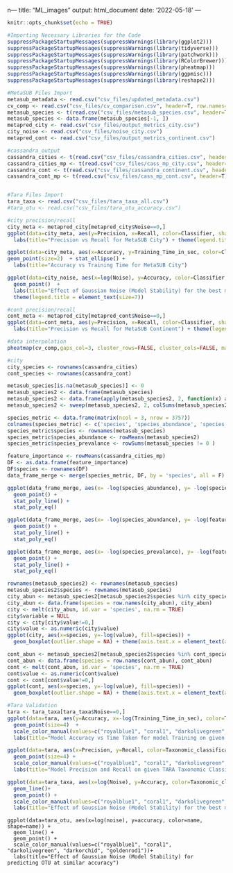 n---
title: "ML_images"
output: html_document
date: '2022-05-18'
---

```r
knitr::opts_chunk$set(echo = TRUE)
```

```r
#Importing Necessary Libraries for the Code
suppressPackageStartupMessages(suppressWarnings(library(ggplot2)))
suppressPackageStartupMessages(suppressWarnings(library(tidyverse)))
suppressPackageStartupMessages(suppressWarnings(library(patchwork)))
suppressPackageStartupMessages(suppressWarnings(library(RColorBrewer)))
suppressPackageStartupMessages(suppressWarnings(library(pheatmap)))
suppressPackageStartupMessages(suppressWarnings(library(ggpmisc)))
suppressPackageStartupMessages(suppressWarnings(library(reshape2)))
```

```r
#MetaSUB Files Import
metasub_metadata <- read.csv("csv_files/updated_metadata.csv")
cv_comp <- read.csv("csv_files/cv_comparison.csv", header=T, row.names="Feature_Name")
metasub_species <- t(read.csv("csv_files/metasub_species.csv", header=T))
metasub_species <- data.frame(metasub_species[-1, ])
metapred_city <- read.csv("csv_files/output_metrics_city.csv")
city_noise <- read.csv("csv_files/noise_city.csv")
metapred_cont <- read.csv("csv_files/output_metrics_continent.csv")

#cassandra_output
cassandra_cities <- t(read.csv("csv_files/cassandra_cities.csv", header=T))
cassandra_cities_mp <- t(read.csv("csv_files/cass_mp_city.csv", header=T))
cassandra_cont <- t(read.csv("csv_files/cassandra_continent.csv", header=T))
cassandra_cont_mp <- t(read.csv("csv_files/cass_mp_cont.csv", header=T))


#Tara Files Import
tara_taxa <- read.csv("csv_files/tara_taxa_all.csv")
#tara_otu <- read.csv("csv_files/tara_otu_accuracy.csv")
```

```r
#city precision/recall
city_meta <- metapred_city[metapred_city$Noise==0,]
ggplot(data=city_meta, aes(y=Precision, x=Recall, color=Classifier, shape=Preprocessing)) + geom_point(size=2)  + 
  labs(title="Precision vs Recall for MetaSUB City") + theme(legend.title = element_text(size=7), legend.text = element_text(size=7))
```

```r
ggplot(data=city_meta, aes(x=Accuracy, y=Training_Time_in_sec, color=Classifier, fill=Classifier)) +
geom_point(size=2)  + stat_ellipse() + 
  labs(title="Accuracy vs Training Time for MetaSUB City")
```
```r
ggplot(data=city_noise, aes(x=log(Noise), y=Accuracy, color=Classifier, linetype=Preprocessing, shape=Preprocessing)) +geom_line()+
  geom_point()  +
  labs(title="Effect of Gaussian Noise (Model Stability) for the best model") +
  theme(legend.title = element_text(size=7))
```
```r
#cont precision/recall
cont_meta <- metapred_city[metapred_cont$Noise==0,]
ggplot(data=cont_meta, aes(y=Precision, x=Recall, color=Classifier, shape=Preprocessing)) + geom_point(size=2)  + 
  labs(title="Precision vs Recall for MetaSUB Continent") + theme(legend.title = element_text(size=7), legend.text = element_text(size=7))
```



```r
#data interpolation
pheatmap(cv_comp,gaps_col=3, cluster_rows=FALSE, cluster_cols=FALSE, main = "Cross-validation for data Interpolation") 
```

```r
#city
city_species <- rownames(cassandra_cities)
cont_species <- rownames(cassandra_cont)

metasub_species[is.na(metasub_species)] <- 0
metasub_species2 <- data.frame(metasub_species)
metasub_species2 <- data.frame(apply(metasub_species2, 2, function(x) as.numeric(as.character(x))))
metasub_species2 <- sweep(metasub_species2, 2, colSums(metasub_species2), `/`)

species_metric <- data.frame(matrix(ncol = 3, nrow = 3757))
colnames(species_metric) <- c('species', 'species_abundance', 'species_prevalance')
species_metric$species <- rownames(metasub_species)
species_metric$species_abundance <- rowMeans(metasub_species2)
species_metric$species_prevalance <- rowSums(metasub_species != 0 )

feature_importance <- rowMeans(cassandra_cities_mp)
DF <- as.data.frame(feature_importance)
DF$species <- rownames(DF)
data_frame_merge <- merge(species_metric, DF, by = 'species', all = F)
```

```r
ggplot(data_frame_merge, aes(x= -log(species_abundance), y= -log(species_prevalance))) + 
  geom_point() +
  stat_poly_line() +
  stat_poly_eq() 
```

```r
ggplot(data_frame_merge, aes(x= -log(species_abundance), y= -log(feature_importance))) + 
  geom_point() +
  stat_poly_line() +
  stat_poly_eq() 
```


```r
ggplot(data_frame_merge, aes(x= -log(species_prevalance), y= -log(feature_importance))) + 
  geom_point() +
  stat_poly_line() +
  stat_poly_eq() 
```

```r
rownames(metasub_species2) <- rownames(metasub_species)
metasub_species2$species <- rownames(metasub_species)
city_abun <- metasub_species2[metasub_species2$species %in% city_species, ]
city_abun <- data.frame(species = row.names(city_abun), city_abun)
city <- melt(city_abun, id.var = 'species', na.rm = TRUE)
city$variable = NULL
city <- city[city$value!=0,]
city$value <- as.numeric(city$value)
ggplot(city, aes(x=species, y=-log(value), fill=species)) +
  geom_boxplot(outlier.shape = NA) + theme(axis.text.x = element_text(angle = 90), legend.position="none")
```

```r
cont_abun <- metasub_species2[metasub_species2$species %in% cont_species, ]
cont_abun <- data.frame(species = row.names(cont_abun), cont_abun)
cont <- melt(cont_abun, id.var = 'species', na.rm = TRUE)
cont$value <- as.numeric(cont$value)
cont <- cont[cont$value!=0,]
ggplot(cont, aes(x=species, y=-log(value), fill=species)) +
  geom_boxplot(outlier.shape = NA) + theme(axis.text.x = element_text(angle = 90, vjust = 0.5, hjust=1), legend.position="none")
```




```r
#Tara Validation
tara <- tara_taxa[tara_taxa$Noise==0,]
ggplot(data=tara, aes(y=Accuracy, x=-log(Training_Time_in_sec), color=Taxonomic_classification, shape=Name)) +
  geom_point(size=4)  + 
  scale_color_manual(values=c("royalblue1", "coral1", "darkolivegreen", "darkorchid", "deeppink", "goldenrod1")) +
  labs(title="Model Accuracy vs Time Taken for model Training on given TARA Taxonomic Classification")
```

```r
ggplot(data=tara, aes(x=Precision, y=Recall, color=Taxonomic_classification, shape=Name)) +
  geom_point(size=4) +
  scale_color_manual(values=c("royalblue1", "coral1", "darkolivegreen", "darkorchid", "deeppink", "goldenrod1"))+
  labs(title="Model Precision and Recall on given TARA Taxonomic Classification")
```

```r
ggplot(data=tara_taxa, aes(x=log(Noise), y=Accuracy, color=Taxonomic_classification, linetype=Name, shape=Name)) +
  geom_line()+
  geom_point() + 
  scale_color_manual(values=c("royalblue1", "coral1", "darkolivegreen", "darkorchid", "deeppink", "goldenrod1")) +
  labs(title="Effect of Gaussian Noise (Model Stability) for the best model prediction")
```

```{}
ggplot(data=tara_otu, aes(x=log(noise), y=accuracy, color=name, shape=name)) +
  geom_line() + 
  geom_point() + 
  scale_color_manual(values=c("royalblue1", "coral1", "darkolivegreen", "darkorchid", "goldenrod1"))+
  labs(title="Effect of Gaussian Noise (Model Stability) for predicting OTU at similar accuracy")
```













